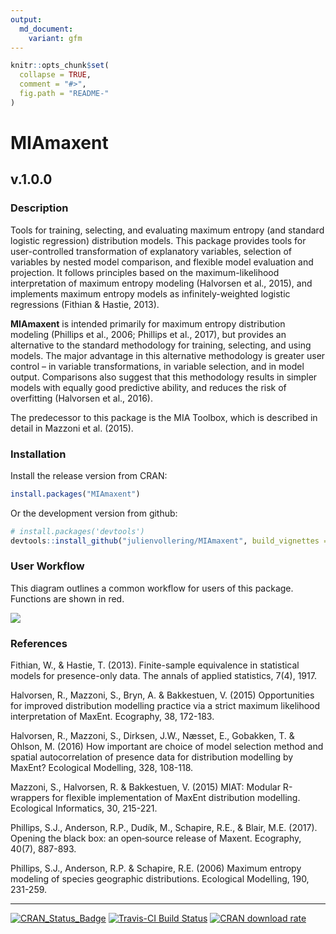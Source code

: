```yaml
---
output:
  md_document:
    variant: gfm
---
```


<!-- README.md is generated from README.Rmd. Please edit that file -->

```r
knitr::opts_chunk$set(
  collapse = TRUE,
  comment = "#>",
  fig.path = "README-"
)
```

# MIAmaxent

## v.1.0.0

### Description
Tools for training, selecting, and evaluating maximum entropy (and standard logistic regression) distribution models. This package provides tools for user-controlled transformation of explanatory variables,  selection of variables by nested model comparison, and flexible model evaluation and projection. It follows principles based on the maximum-likelihood interpretation of maximum entropy modeling (Halvorsen et al., 2015), and implements maximum entropy models as infinitely-weighted logistic regressions (Fithian & Hastie, 2013).

**MIAmaxent** is intended primarily for maximum entropy distribution modeling (Phillips et al., 2006; Phillips et al., 2017), but provides an alternative to the standard methodology for training, selecting, and using models. The major advantage in this alternative methodology is greater user control -- in variable transformations, in variable selection, and in model output. Comparisons also suggest that this methodology results in simpler models with equally good predictive ability, and reduces the risk of overfitting (Halvorsen et al., 2016).

The predecessor to this package is the MIA Toolbox, which is described in detail in Mazzoni et al. (2015). 

### Installation
Install the release version from CRAN:

```r
install.packages("MIAmaxent")
```

Or the development version from github:

```r
# install.packages('devtools')
devtools::install_github("julienvollering/MIAmaxent", build_vignettes = TRUE)
```

### User Workflow
This diagram outlines a common workflow for users of this package. Functions are shown in red.

![](https://raw.githubusercontent.com/julienvollering/MIAmaxent/master/man/figures/workflow-flowchart.png)

### References
Fithian, W., & Hastie, T. (2013). Finite-sample equivalence in statistical models for presence-only data. The annals of applied statistics, 7(4), 1917.

Halvorsen, R., Mazzoni, S., Bryn, A. & Bakkestuen, V. (2015) Opportunities for improved distribution modelling practice via a strict maximum likelihood interpretation of MaxEnt. Ecography, 38, 172-183.

Halvorsen, R., Mazzoni, S., Dirksen, J.W., Næsset, E., Gobakken, T. & Ohlson, M. (2016) How important are choice of model selection method and spatial autocorrelation of presence data for distribution modelling by MaxEnt? Ecological Modelling, 328, 108-118.

Mazzoni, S., Halvorsen, R. & Bakkestuen, V. (2015) MIAT: Modular R-wrappers for flexible implementation of MaxEnt distribution modelling. Ecological Informatics, 30, 215-221.

Phillips, S.J., Anderson, R.P., Dudík, M., Schapire, R.E., & Blair, M.E. (2017). Opening the black box: an open‐source release of Maxent. Ecography, 40(7), 887-893.

Phillips, S.J., Anderson, R.P. & Schapire, R.E. (2006) Maximum entropy modeling of species geographic distributions. Ecological Modelling, 190, 231-259.

***
[![CRAN_Status_Badge](http://www.r-pkg.org/badges/version/MIAmaxent)](https://cran.r-project.org/package=MIAmaxent) [![Travis-CI Build Status](https://travis-ci.org/julienvollering/MIAmaxent.svg?branch=master)](https://travis-ci.org/julienvollering/MIAmaxent) [![CRAN download rate](https://cranlogs.r-pkg.org/badges/MIAmaxent)](https://cran.r-project.org/package=MIAmaxent)
